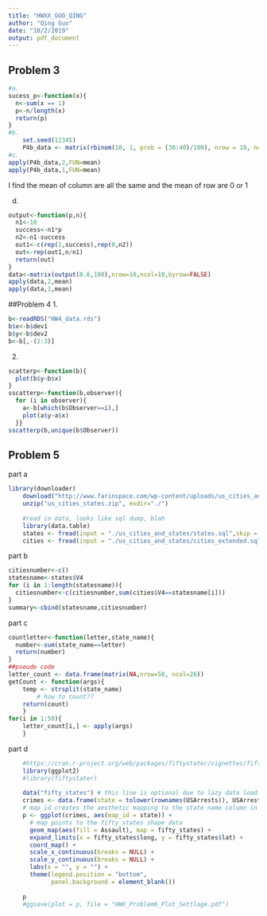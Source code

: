 ```yaml
---
title: "HWXX_GUO_QING"
author: "Qing Guo"
date: "10/2/2019"
output: pdf_document
---
```

## Problem 3
```r
#a.
sucess_p<-function(x){
  n<-sum(x == 1)
  p<-n/length(x)
  return(p)
}
#b.
    set.seed(12345)
    P4b_data <- matrix(rbinom(10, 1, prob = (30:40)/100), nrow = 10, ncol = 10, byrow = FALSE)
#c.
apply(P4b_data,2,FUN=mean)
apply(P4b_data,1,FUN=mean)
```

I find the mean of column are all the same and the mean of row are 0 or 1

d.
```r
output<-function(p,n){
  n1<-10
  success<-n1*p
  n2<-n1-success
  out1<-c(rep(1,success),rep(0,n2))
  out<-rep(out1,n/n1)
  return(out)
}
data<-matrix(output(0.6,100),nrow=10,ncol=10,byrow=FALSE)
apply(data,2,mean)
apply(data,1,mean)
```

##Problem 4
1.
```r
b<-readRDS("HW4_data.rds")
b$x<-b$dev1
b$y<-b$dev2
b<-b[,-(2:3)]
```
2.
```r
scatterp<-function(b){
  plot(b$y~b$x)
}
sscatterp<-function(b,observer){
  for (i in observer){
    a<-b[which(b$Observer==i),]
    plot(a$y~a$x)
  }}
sscatterp(b,unique(b$Observer))
```

## Problem 5
part a
```r
library(downloader)
    download("http://www.farinspace.com/wp-content/uploads/us_cities_and_states.zip",dest="us_cities_states.zip")
    unzip("us_cities_states.zip", exdir="./")
    
    #read in data, looks like sql dump, blah
    library(data.table)
    states <- fread(input = "./us_cities_and_states/states.sql",skip = 23,sep = "'", sep2 = ",", header = F, select = c(2,4))
    cities <- fread(input = "./us_cities_and_states/cities_extended.sql",skip = 23,sep = "'", sep2 = ",", header = F, select = c(2,4))
```

part b
```r
citiesnumber<-c()
statesname<-states$V4
for (i in 1:length(statesname)){
  citiesnumber<-c(citiesnumber,sum(cities$V4==statesname[i]))
}
summary<-cbind(statesname,citiesnumber)
```

part c
```r
countletter<-function(letter,state_name){
  number<-sum(state_name==letter)
  return(number)
}
##pseudo code
letter_count <- data.frame(matrix(NA,nrow=50, ncol=26))
getCount <- function(args){
    temp <- strsplit(state_name)
        # how to count??
    return(count)
    }
for(i in 1:50){
    letter_count[i,] <- apply(args)
    }
```

part d
```r
    #https://cran.r-project.org/web/packages/fiftystater/vignettes/fiftystater.html
    library(ggplot2)
    #library(fiftystater)
    
    data("fifty_states") # this line is optional due to lazy data loading
    crimes <- data.frame(state = tolower(rownames(USArrests)), USArrests)
    # map_id creates the aesthetic mapping to the state name column in your data
    p <- ggplot(crimes, aes(map_id = state)) + 
      # map points to the fifty_states shape data
      geom_map(aes(fill = Assault), map = fifty_states) + 
      expand_limits(x = fifty_states$long, y = fifty_states$lat) +
      coord_map() +
      scale_x_continuous(breaks = NULL) + 
      scale_y_continuous(breaks = NULL) +
      labs(x = "", y = "") +
      theme(legend.position = "bottom", 
            panel.background = element_blank())
    
    p
    #ggsave(plot = p, file = "HW6_Problem6_Plot_Settlage.pdf")
```










